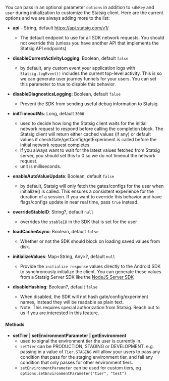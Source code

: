 You can pass in an optional parameter `options` in addition to `sdkKey` and `user` during initialization to customize the Statsig client. Here are the current options and we are always adding more to the list:


- **api** - String, default https://api.statsig.com/v1/
  - The default endpoint to use for all SDK network requests. You should not override this (unless you have another API that implements the Statsig API endpoints)

- **disableCurrentActivityLogging**: Boolean, default `false`
  - by default, any custom event your application logs with `Statsig.logEvent()` includes the current top-level activity. This is so we can generate user journey funnels for your users. You can set this parameter to true to disable this behavior.

- **disableDiagnosticsLogging**: Boolean, default `false`
  - Prevent the SDK from sending useful debug information to Statsig

- **initTimeoutMs**: Long, default `3000`
  - used to decide how long the Statsig client waits for the initial network request to respond before calling the completion block. The Statsig client will return either cached values (if any) or default values if checkGate/getConfig/getExperiment is called before the initial network request completes.
  - if you always want to wait for the latest values fetched from Statsig server, you should set this to 0 so we do not timeout the network request.
  - unit is milliseconds.

- **enableAutoValueUpdate**: Boolean, default `false`
  - by default, Statsig will only fetch the gates/configs for the user when initialize() is called. This ensures a consistent experience for the duration of a session. If you want to override this behavior and have flags/configs update in near real time, pass `true` instead.

- **overrideStableID**: String?, default `null`
  - overrides the `stableID` in the SDK that is set for the user

- **loadCacheAsync**: Boolean, default `false`
  - Whether or not the SDK should block on loading saved values from disk.

- **initializeValues**: Map<String, Any>?, default `null`
  - Provide the `initialize response` values directly to the Android SDK to synchronously initialize the client. You can generate these values from a Statsig Server SDK like the [NodeJS Server SDK](https://docs.statsig.com/server/nodejsServerSDK#bootstrap)

- **disableHashing**: Boolean?, default `false`
  - When disabled, the SDK will not hash gate/config/experiment names, instead they will be readable as plain text.
  - Note: This requires special authorization from Statsig. Reach out to us if you are interested in this feature.


#### Methods

- **setTier | setEnvironmentParameter | getEnvironment**
   - used to signal the environment tier the user is currently in. 
   - `setTier` can be PRODUCTION, STAGING or DEVELOPMENT. e.g. passing in a value of `Tier.STAGING` will allow your users to pass any condition that pass for the staging environment tier, and fail any condition that only passes for other environment tiers.
   - `setEnvironmentParameter` can be used for custom tiers, eg `options.setEnvironmentParameter("tier", "test")`


